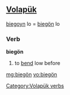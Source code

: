 ==[[Volapük]]==

[[biegoyn]] lo = [[biegön]] lo

===Verb===
'''biegön'''

# to [[bend]] low before

[[Category:Volapük verbs]]

[[mg:biegön]]
[[vo:biegön]]
